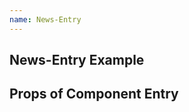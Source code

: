 ```yaml
---
name: News-Entry
---
```



## News-Entry Example

<Playground>
  <Entry
    title="Dienstag, 21.05.2019"
    author="Leo"
    text="Lorem ipsum dolor sit amet, consetetur sadipscing elitr, sed diam nonumy eirmod tempor invidunt ut labore et dolore magna aliquyam erat, sed diam voluptua. At vero eos et accusam et justo duo dolores et ea rebum. Stet clita kasd gubergren, no sea takimata sanctus est Lorem ipsum dolor sit amet."
  />
</Playground>

## Props of Component Entry

<Props of={Entry} />
